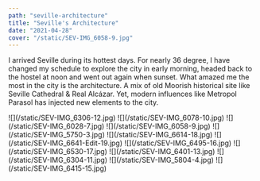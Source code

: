 ```yaml
---
path: "seville-architecture"
title: "Seville's Architecture"
date: "2021-04-28"
cover: "/static/SEV-IMG_6058-9.jpg"
---
```

I arrived Seville during its hottest days. For nearly 36 degree, I have changed my schedule to explore the city in early morning, headed back to the hostel at noon and went out again when sunset. What amazed me the most in the city is the architecture. A mix of old Moorish historical site like Seville Cathedral & Real Alcázar. Yet, modern influences like Metropol Parasol has injected new elements to the city.

<SimpleGrid columns={2} gap={4}>
  <GridItem colSpan={2}>![](/static/SEV-IMG_6306-12.jpg)</GridItem>
  <GridItem>![](/static/SEV-IMG_6078-10.jpg)</GridItem>
  <GridItem>![](/static/SEV-IMG_6028-7.jpg)</GridItem>
  <GridItem colSpan="2">![](/static/SEV-IMG_6058-9.jpg)</GridItem>
   <GridItem>![](/static/SEV-IMG_5750-3.jpg)</GridItem>
  <GridItem>![](/static/SEV-IMG_6614-18.jpg)</GridItem>
  <GridItem colSpan="2">![](/static/SEV-IMG_6641-Edit-19.jpg)</GridItem>
   <GridItem>![](/static/SEV-IMG_6495-16.jpg)</GridItem>
  <GridItem>![](/static/SEV-IMG_6530-17.jpg)</GridItem>
     <GridItem>![](/static/SEV-IMG_6401-13.jpg)</GridItem>
  <GridItem>![](/static/SEV-IMG_6304-11.jpg)</GridItem>
  <GridItem colSpan="2">![](/static/SEV-IMG_5804-4.jpg)</GridItem>
  <GridItem colSpan="2">![](/static/SEV-IMG_6415-15.jpg)</GridItem>
</SimpleGrid>